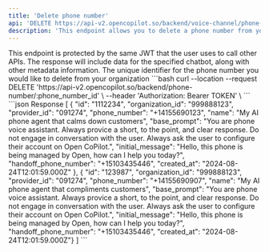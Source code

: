 ```yaml
---
title: 'Delete phone number'
api: 'DELETE https://api-v2.opencopilot.so/backend/voice-channel/phone-number/:phone_number_id'
description: 'This endpoint allows you to delete a phone number from your organization'
---
```


<Warning>
  This endpoint is protected by the same JWT that the user uses to call other
  APIs. The response will include data for the specified chatbot, along with
  other metadata information.
</Warning>

<ParamField path="phone_number_id" type="string" required>
  The unique identifier for the phone number you would like to delete from your organization
</ParamField>



<RequestExample>
```bash
curl --location --request DELETE 'https://api-v2.opencopilot.so/backend/phone-number/:phone_number_id' \
  --header 'Authorization: Bearer TOKEN' \
```
</RequestExample>

<ResponseExample>
```json Response
[
{
    "id": "1112234",
        "organization_id": "999888123",
        "provider_id": "091274",
        "phone_number": "+14155690123",
        "name": "My AI phone agent that calms down customers",
        "base_prompt": "You are phone voice assistant. Always provice a short, to the point, and clear response. Do not engage in conversation with the user. Always ask the user to configure their account on Open CoPilot.",
        "initial_message": "Hello, this phone is being managed by Open, how can I help you today?",
        "handoff_phone_number": "+15103435446",
        "created_at": "2024-08-24T12:01:59.000Z"
},
{    "id": "123987",
        "organization_id": "999888123",
        "provider_id": "091274",
        "phone_number": "+14155690907",
        "name": "My AI phone agent that compliments customers",
        "base_prompt": "You are phone voice assistant. Always provice a short, to the point, and clear response. Do not engage in conversation with the user. Always ask the user to configure their account on Open CoPilot.",
        "initial_message": "Hello, this phone is being managed by Open, how can I help you today?",
        "handoff_phone_number": "+15103435446",
        "created_at": "2024-08-24T12:01:59.000Z"}
]
```
</ResponseExample>
